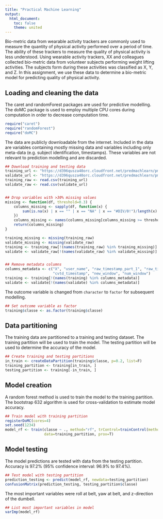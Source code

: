 ```yaml
---
title: "Practical Machine Learning"
output:
  html_document:
    toc: false
    theme: united
---
```


Bio-metric data from wearable activity trackers are commonly used to measure the quantity of physical activity performed over a period of time. The ability of these trackers to measure the quality of physical activity is less understood. Using wearable activity trackers, XX and colleagues collected bio-metric data from volunteer subjects performing weight lifting activities. The subjects form during these activities was classified as X, Y, and Z. In this assignment, we use these data to determine a bio-metric model for predicting quality of physical activity.


Loading and cleaning the data
-----------------------------
The caret and randomForest packages are used for predictive modelling. The doMC package is used to employ multiple CPU cores during computation in order to decrease computation time.
```r
require("caret")
require("randomForest")
require("doMC")
```

The data are publicly downloadable from the internet. Included in the data are variables containing mostly missing data and variables including only meta-data (e.g. subject identification, timestamps). These variables are not relevant to prediction modelling and are discarded.
```r
## Download training and testing data
training_url <- "https://d396qusza40orc.cloudfront.net/predmachlearn/pml-training.csv"
validate_url <- "https://d396qusza40orc.cloudfront.net/predmachlearn/pml-testing.csv"
training_raw <- read.csv(training_url)
validate_raw <- read.csv(validate_url)


## Drop variables with >30% missing values
missing <- function(df, threshold=0.3) {
    columns_missing <- sapply(df, function(x) {
        sum(is.na(x) | x == "" | x == "NA" | x == "#DIV/0!")/length(x)
    })
    columns_missing <- names(columns_missing[columns_missing >= threshold])
    return(columns_missing)
}

training_missing <- missing(training_raw)
validate_missing <- missing(validate_raw)
training <- training_raw[!(names(training_raw) %in% training_missing)]
validate <- validate_raw[!(names(validate_raw) %in% validate_missing)]


## Remove metadata columns
columns_metadata <- c("X", "user_name", "raw_timestamp_part_1", "raw_timestamp_part_2",
                      "cvtd_timestamp", "new_window", "num_window")
training <- training[!(names(training) %in% columns_metadata)]
validate <- validate[!(names(validate) %in% columns_metadata)]
```


The outcome variable is changed from `character` to `factor` for subsequent modelling.
```r
## Set outcome variable as factor
training$classe <- as.factor(training$classe)
```


Data partitioning
-----------------
The training data are partitioned to a training and testing dataset. The training partition will be used to train the model. The testing partition will be used to determine the accuracy of the model.
```r
## Create training and testing partitions
in_train <- createDataPartition(training$classe, p=0.2, list=F)
training_partition <- training[in_train, ]
testing_partition <- training[-in_train, ]
```


Model creation
--------------
A random forest method is used to train the model to the training partition. The bootstrap 632 algorithm is used for cross-validation to estimate model accuracy. 
```r
## Train model with training partition
registerDoMC(cores=4)
set.seed(1234)
model_rf <- train(classe ~ ., method="rf", trControl=trainControl(method="boot632", number=5),
                  data=training_partition, prox=T)
```

Model testing
-----------------
The model predictions are tested with data from the testing partition. Accuracy is 97.2% (95% confidence interval: 96.9% to 97.4%). 
```r
## Test model with testing partition
prediction_testing <- predict(model_rf, newdata=testing_partition)
confusionMatrix(prediction_testing, testing_partition$classe)
```

The most important variables were roll at belt, yaw at belt, and z-direction of the dumbell.
```r
## List most important variables in model
varImp(model_rf)
```
